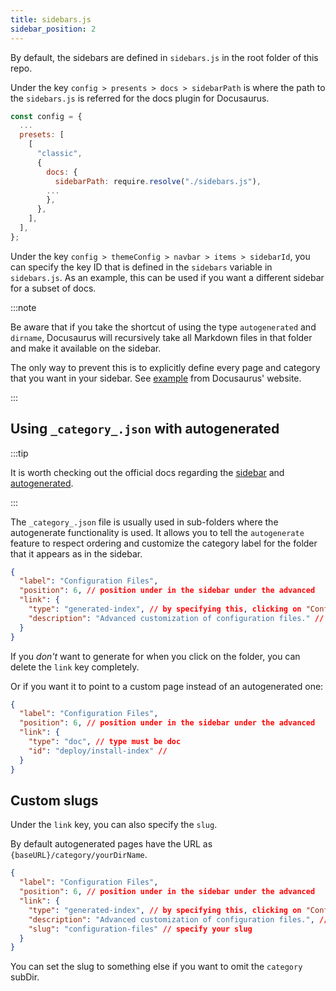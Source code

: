 ```yaml
---
title: sidebars.js
sidebar_position: 2
---
```


By default, the sidebars are defined in `sidebars.js` in the root folder of this repo.

Under the key `config > presents > docs > sidebarPath` is where the path to the `sidebars.js` is referred for the docs plugin for Docusaurus.

```js title="docusaurus.config.js" {8}
const config = {
  ...
  presets: [
    [
      "classic",
      {
        docs: {
          sidebarPath: require.resolve("./sidebars.js"),
        ...
        },
      },
    ],
  ],
};
```

Under the key `config > themeConfig > navbar > items > sidebarId`, you can specify the key ID that is defined in the `sidebars` variable in `sidebars.js`. As an example, this can be used if you want a different sidebar for a subset of docs.

:::note

Be aware that if you take the shortcut of using the type `autogenerated` and `dirname`, Docusaurus will recursively take all Markdown files in that folder and make it available on the sidebar.

The only way to prevent this is to explicitly define every page and category that you want in your sidebar. See [example](https://github.com/facebook/docusaurus/blob/main/website/sidebars.js) from Docusaurus' website.

:::

## Using `_category_.json` with autogenerated

:::tip

It is worth checking out the official docs regarding the [sidebar](https://docusaurus.io/docs/sidebar/items) and [autogenerated](https://docusaurus.io/docs/sidebar/autogenerated).

:::

The `_category_.json` file is usually used in sub-folders where the autogenerate functionality is used. It allows you to tell the `autogenerate` feature to respect ordering and customize the category label for the folder that it appears as in the sidebar.

```json title="docs/advanced/configuration-files/_category_.json"
{
  "label": "Configuration Files",
  "position": 6, // position under in the sidebar under the advanced
  "link": {
    "type": "generated-index", // by specifying this, clicking on "Configuration Files" in the sidebar will create a generated page with a list of sub-pages that it contains
    "description": "Advanced customization of configuration files." // this will appear in the description under the title for the generated page
  }
}
```

If you _don't_ want to generate for when you click on the folder, you can delete the `link` key completely.

Or if you want it to point to a custom page instead of an autogenerated one:

```json
{
  "label": "Configuration Files",
  "position": 6, // position under in the sidebar under the advanced
  "link": {
    "type": "doc", // type must be doc
    "id": "deploy/install-index" //
  }
}
```

## Custom slugs

Under the `link` key, you can also specify the `slug`.

By default autogenerated pages have the URL as `{baseURL}/category/yourDirName`.

```json
{
  "label": "Configuration Files",
  "position": 6, // position under in the sidebar under the advanced
  "link": {
    "type": "generated-index", // by specifying this, clicking on "Configuration Files" in the sidebar will create a generated page with a list of sub-pages that it contains
    "description": "Advanced customization of configuration files.", // this will appear in the description under the title for the generated page
    "slug": "configuration-files" // specify your slug
  }
}
```

You can set the slug to something else if you want to omit the `category` subDir.
